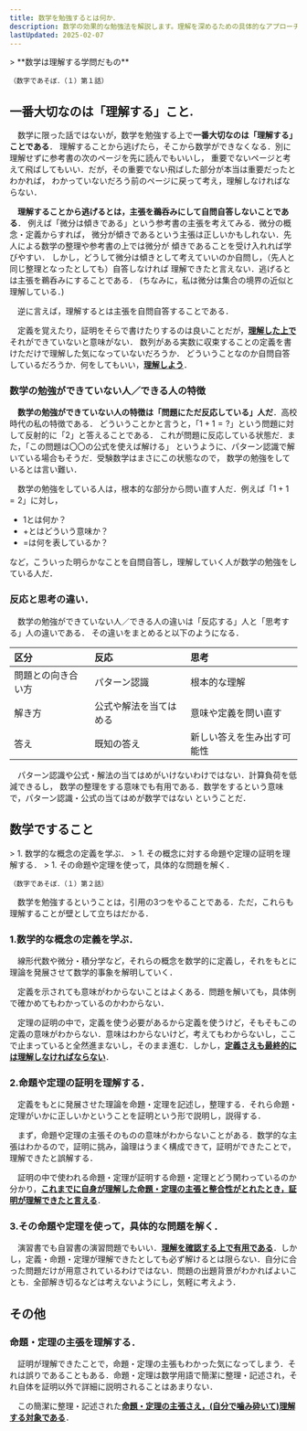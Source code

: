 ```yaml
---
title: 数学を勉強するとは何か．
description: 数学の効果的な勉強法を解説します。理解を深めるための具体的なアプローチや、学習を進める上でのポイントを紹介します。
lastUpdated: 2025-02-07
---
```


<Card>
> **数学は理解する学問だもの**

`（数字であそぼ．（１）第１話）`
</Card>

## 一番大切なのは「理解する」こと.

　数学に限った話ではないが，数学を勉強する上で**一番大切なのは「理解する」ことである**．
理解することから逃げたら，そこから数学ができなくなる．別に理解せずに参考書の次のページを先に読んでもいいし，
重要でないページと考えて飛ばしてもいい．だが，その重要でない飛ばした部分が本当は重要だったとわかれば，
わかっていないだろう前のページに戻って考え，理解しなければならない．

　**理解することから逃げるとは，主張を鵜呑みにして自問自答しないことである**．
例えば「微分は傾きである」という参考書の主張を考えてみる．微分の概念・定義からすれば，
微分が傾きであるという主張は正しいかもしれない．先人による数学の整理や参考書の上では微分が
傾きであることを受け入れれば学びやすい．
しかし，どうして微分は傾きとして考えていいのか自問し，（先人と同じ整理となったとしても）自答しなければ
理解できたと言えない．逃げるとは主張を鵜呑みにすることである．
(ちなみに，私は微分は集合の境界の近似と理解している．)

　逆に言えば，理解するとは主張を自問自答することである．

　定義を覚えたり，証明をそらで書けたりするのは良いことだが，<u>**理解した上で**</u>それができていないと意味がない．
数列がある実数に収束することの定義を書けただけで理解した気になっていないだろうか．
どういうことなのか自問自答しているだろうか．何をしてもいい，<u>**理解しよう**</u>．

### 数学の勉強ができていない人／できる人の特徴
　**数学の勉強ができていない人の特徴は「問題にただ反応している」人だ**．高校時代の私の特徴である．
どういうことかと言うと，「$1+1=?$」という問題に対して反射的に「$2$」と答えることである．
これが問題に反応している状態だ．また，「この問題は〇〇の公式を使えば解ける」
というように、パターン認識で解いている場合もそうだ．受験数学はまさにこの状態なので，
数学の勉強をしているとは言い難い．

　数学の勉強をしている人は，根本的な部分から問い直す人だ．例えば「$1+1=2$」に対し，
- $1$とは何か？
- $+$とはどういう意味か？
- $=$は何を表しているか？

など，こういった明らかなことを自問自答し，理解していく人が数学の勉強をしている人だ．

### 反応と思考の違い．
　数学の勉強ができていない人／できる人の違いは「反応する」人と「思考する」人の違いである．
その違いをまとめると以下のようになる．

| 区分 | 反応 | 思考 |
| :-- | :-- | :-- |
| 問題との向き合い方 | パターン認識 | 根本的な理解 |
| 解き方 | 公式や解法を当てはめる | 意味や定義を問い直す |
| 答え | 既知の答え | 新しい答えを生み出す可能性 |

　パターン認識や公式・解法の当てはめがいけないわけではない．計算負荷を低減できるし，
数学の整理をする意味でも有用である．数学をするという意味で，パターン認識・公式の当てはめが数学ではない
ということだ．


## 数学ですること
<Card>
> 1. 数学的な概念の定義を学ぶ．
> 1. その概念に対する命題や定理の証明を理解する．
> 1. その命題や定理を使って，具体的な問題を解く．

`（数字であそぼ．（１）第２話）`
</Card>

　数学を勉強するということは，引用の3つをやることである．ただ，これらも理解することが壁として立ちはだかる．

### 1.数学的な概念の定義を学ぶ．
　線形代数や微分・積分学など，それらの概念を数学的に定義し，それをもとに理論を発展させて数学的事象を解明していく．

　定義を示されても意味がわからないことはよくある．問題を解いても，具体例で確かめてもわかっているのかわからない．

　定理の証明の中で，定義を使う必要があるから定義を使うけど，そもそもこの定義の意味がわからない．意味はわからないけど，考えてもわからないし，ここで止まっていると全然進まないし，そのまま進む．しかし，<u>**定義さえも最終的には理解しなければならない**</u>．

### 2.命題や定理の証明を理解する．
　定義をもとに発展させた理論を命題・定理を記述し，整理する．それら命題・定理がいかに正しいかということを証明という形で説明し，説得する．

　まず，命題や定理の主張そのものの意味がわからないことがある．数学的な主張はわかるので，証明に挑み，論理はうまく構成できて，証明ができたことで，理解できたと誤解する．

　証明の中で使われる命題・定理が証明する命題・定理とどう関わっているのか分かり，<u>**これまでに自身が理解した命題・定理の主張と整合性がとれたとき，証明が理解できたと言える**</u>．

### 3.その命題や定理を使って，具体的な問題を解く．
　演習書でも自習書の演習問題でもいい．<u>**理解を確認する上で有用である**</u>．しかし，定義・命題・定理が理解できたとしても必ず解けるとは限らない．自分に合った問題だけが用意されているわけではない．問題の出題背景がわかればよいことも．全部解き切るなどは考えないようにし，気軽に考えよう．

## その他
### 命題・定理の主張を理解する．
　証明が理解できたことで，命題・定理の主張もわかった気になってしまう．それは誤りであることもある．命題・定理は数学用語で簡潔に整理・記述され，それ自体を証明以外で詳細に説明されることはあまりない．

　この簡潔に整理・記述された<u>**命題・定理の主張さえ，(自分で噛み砕いて)理解する対象である**</u>．

